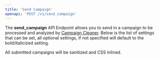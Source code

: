 ```yaml
---
title: 'Send Campaign'
openapi: 'POST /v1/send_campaign'
---
```

The **send_campaign** API Endpoint allows you to send in a campaign to be processed and analyzed by [Campaign Cleaner](https://campaigncleaner.com). Below is the list of settings that can be set, all optional settings, if not specified will default to the bold/italicized setting.

All submitted campaigns will be sanitized and CSS inlined.